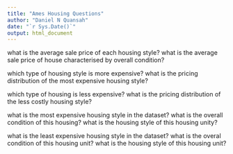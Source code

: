 ```yaml
---
title: "Ames Housing Questions"
author: "Daniel N Quansah"
date: "`r Sys.Date()`"
output: html_document
---
```


what is the average sale price of each housing style?
what is the average sale price of house characterised by overall condition?

which type of housing style is more expensive?
what is the pricing distribution of the most expensive housing style?

which type of housing is less expensive?
what is the pricing distribution of the less costly housing style?

what is the most expensive housing style in the dataset?
what is the overall condition of this housing?
what is the housing style of this housing unity?

what is the least expensive housing style in the dataset?
what is the overal condition of this housing unit?
what is the housing style of this housing unit?
